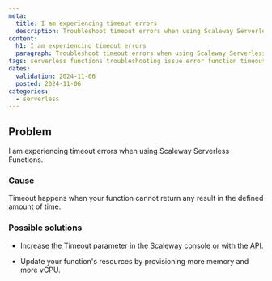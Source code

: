 ```yaml
---
meta:
  title: I am experiencing timeout errors
  description: Troubleshoot timeout errors when using Scaleway Serverless Functions.
content:
  h1: I am experiencing timeout errors
  paragraph: Troubleshoot timeout errors when using Scaleway Serverless Functions.
tags: serverless functions troubleshooting issue error function timeout
dates:
  validation: 2024-11-06
  posted: 2024-11-06
categories:
  - serverless
---
```


## Problem

I am experiencing timeout errors when using Scaleway Serverless Functions.

### Cause

Timeout happens when your function cannot return any result in the defined amount of time.

### Possible solutions

- Increase the Timeout parameter in the [Scaleway console](https://console.scaleway.com/) or with the [API](https://www.scaleway.com/en/developers/api/serverless-functions/#path-functions-update-an-existing-function).

- Update your function's resources by provisioning more memory and more vCPU.